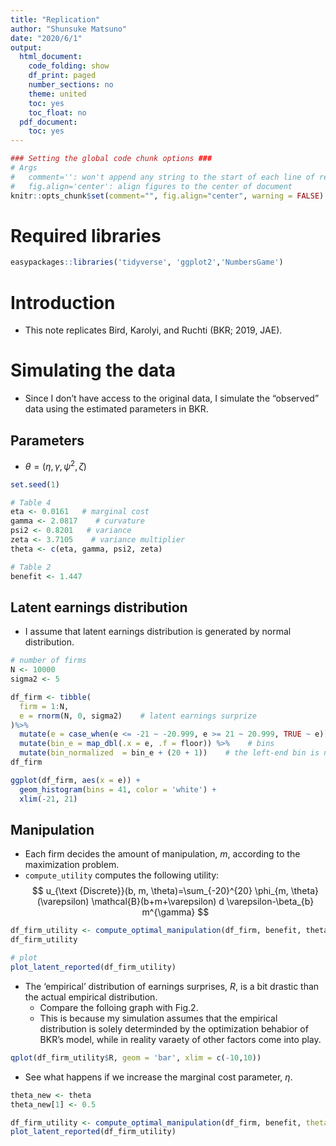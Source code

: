 ```yaml
---
title: "Replication"
author: "Shunsuke Matsuno"
date: "2020/6/1"
output:
  html_document:
    code_folding: show
    df_print: paged
    number_sections: no
    theme: united
    toc: yes
    toc_float: no
  pdf_document:
    toc: yes
---
```


```r
### Setting the global code chunk options ###
# Args
#   comment='': won't append any string to the start of each line of results
#   fig.align='center': align figures to the center of document
knitr::opts_chunk$set(comment="", fig.align="center", warning = FALSE)
```
# Required libraries
```r
easypackages::libraries('tidyverse', 'ggplot2','NumbersGame')
```


# Introduction
- This note replicates Bird, Karolyi, and Ruchti (BKR; 2019, JAE).

# Simulating the data
- Since I don't have access to the original data, I simulate the "observed" data using the estimated parameters in BKR.

## Parameters
- $\theta = (\eta, \gamma, \psi^2, \zeta)$
```r
set.seed(1)

# Table 4
eta <- 0.0161   # marginal cost
gamma <- 2.0817    # curvature
psi2 <- 0.8201   # variance
zeta <- 3.7105    # variance multiplier
theta <- c(eta, gamma, psi2, zeta)

# Table 2
benefit <- 1.447
```

## Latent earnings distribution
- I assume that latent earnings distribution is generated by normal distribution.
```r
# number of firms
N <- 10000
sigma2 <- 5

df_firm <- tibble(
  firm = 1:N,
  e = rnorm(N, 0, sigma2)    # latent earnings surprize
)%>% 
  mutate(e = case_when(e <= -21 ~ -20.999, e >= 21 ~ 20.999, TRUE ~ e)) %>%     # winsorize
  mutate(bin_e = map_dbl(.x = e, .f = floor)) %>%    # bins
  mutate(bin_normalized  = bin_e + (20 + 1))    # the left-end bin is normalized (labeled) as 1
df_firm

ggplot(df_firm, aes(x = e)) +
  geom_histogram(bins = 41, color = 'white') +
  xlim(-21, 21)
```

## Manipulation
- Each firm decides the amount of manipulation, $m$, according to the maximization problem.
- `compute_utility` computes the following utility:
$$
u_{\text {Discrete}}(b, m, \theta)=\sum_{-20}^{20} \phi_{m, \theta}(\varepsilon) \mathcal{B}(b+m+\varepsilon) d \varepsilon-\beta_{b} m^{\gamma}
$$
```r
df_firm_utility <- compute_optimal_manipulation(df_firm, benefit, theta)
df_firm_utility
```

```r
# plot
plot_latent_reported(df_firm_utility)
```

- The 'empirical' distribution of earnings surprises, $R$, is a bit drastic than the actual empirical distribution.
    - Compare the folloing graph with Fig.2.
    - This is because my simulation assumes that the empirical distribution is solely determinded by the optimization behabior of BKR's model, while in reality varaety of other factors come into play.
    
```r
qplot(df_firm_utility$R, geom = 'bar', xlim = c(-10,10))
```

- See what happens if we increase the marginal cost parameter, $\eta$.
```r
theta_new <- theta
theta_new[1] <- 0.5

df_firm_utility <- compute_optimal_manipulation(df_firm, benefit, theta = theta_new)
plot_latent_reported(df_firm_utility)
```

